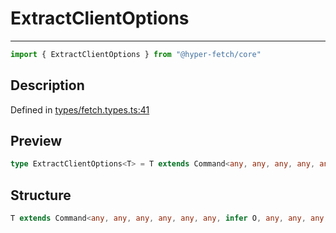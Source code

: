 

# ExtractClientOptions

<div class="api-docs__separator" data-reactroot="">

---

</div><div class="api-docs__import" data-reactroot="">

```ts
import { ExtractClientOptions } from "@hyper-fetch/core"
```

</div><div class="api-docs__section">

## Description

</div><div class="api-docs__description"><span class="api-docs__do-not-parse">



</span></div><p class="api-docs__definition">

Defined in [types/fetch.types.ts:41](https://github.com/BetterTyped/hyper-fetch/blob/aff5c35a/packages/core/src/types/fetch.types.ts#L41)

</p><div class="api-docs__section">

## Preview

</div><div class="api-docs__preview type single">

```ts
type ExtractClientOptions<T> = T extends Command<any, any, any, any, any, any, infer  O, any, any, any, any> ? O : never;
```

</div><div class="api-docs__section">

## Structure

</div><div class="api-docs__returns">

```ts
T extends Command<any, any, any, any, any, any, infer O, any, any, any, any> ? O : never
```

</div>